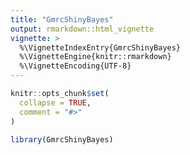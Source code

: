 ```yaml
---
title: "GmrcShinyBayes"
output: rmarkdown::html_vignette
vignette: >
  %\VignetteIndexEntry{GmrcShinyBayes}
  %\VignetteEngine{knitr::rmarkdown}
  %\VignetteEncoding{UTF-8}
---
```


```r
knitr::opts_chunk$set(
  collapse = TRUE,
  comment = "#>"
)
```

```r
library(GmrcShinyBayes)
```
